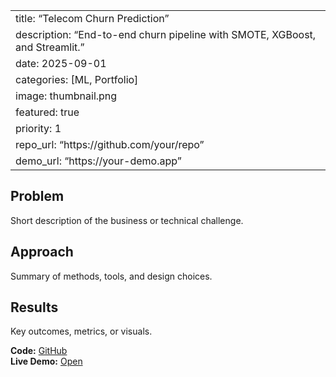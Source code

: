 ﻿---
title: "Telecom Churn Prediction"
description: "End-to-end churn pipeline with SMOTE, XGBoost, and Streamlit."
date: 2025-09-01
categories: [ML, Portfolio]
image: thumbnail.png
featured: true
priority: 1
repo_url: "https://github.com/your/repo"
demo_url: "https://your-demo.app"
---

## Problem
Short description of the business or technical challenge.

## Approach
Summary of methods, tools, and design choices.

## Results
Key outcomes, metrics, or visuals.

**Code:** [GitHub]({< meta repo_url >})  
**Live Demo:** [Open]({< meta demo_url >})
